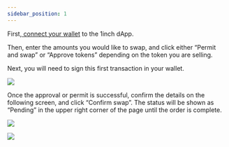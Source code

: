 ```yaml
---
sidebar_position: 1
---
```


First,[ connect your wallet](https://help.1inch.io/en/articles/4585122-how-to-connect-or-disconnect-my-wallet) to the 1inch dApp.

Then, enter the amounts you would like to swap, and click either “Permit and swap” or “Approve tokens” depending on the token you are selling.

Next, you will need to sign this first transaction in your wallet.

![](https://via.placeholder.com/150)

Once the approval or permit is successful, confirm the details on the following screen, and click “Confirm swap”. The status will be shown as “Pending” in the upper right corner of the page until the order is complete.

![](https://via.placeholder.com/150)

![](https://via.placeholder.com/150)
